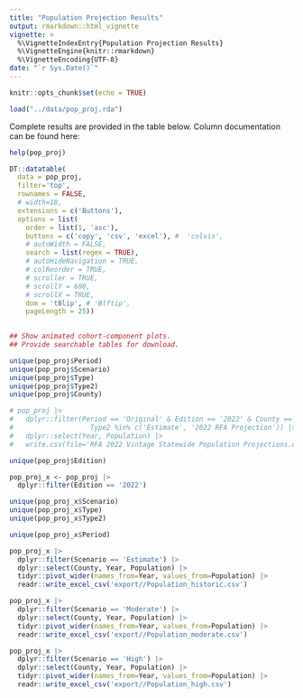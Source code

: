 ```yaml
---
title: "Population Projection Results"
output: rmarkdown::html_vignette
vignette: >
  %\VignetteIndexEntry{Population Projection Results}
  %\VignetteEngine{knitr::rmarkdown}
  %\VignetteEncoding{UTF-8}
date: "`r Sys.Date()`"
---
```


```r
knitr::opts_chunk$set(echo = TRUE)

load("../data/pop_proj.rda")
```

Complete results are provided in the table below. Column documentation can be found here:

```r
help(pop_proj)
```

```r
DT::datatable(
  data = pop_proj, 
  filter='top', 
  rownames = FALSE,
  # width=18,
  extensions = c('Buttons'),
  options = list(
    order = list(1, 'asc'),
    buttons = c('copy', 'csv', 'excel'), #  'colvis',
    # autoWidth = FALSE,
    search = list(regex = TRUE),
    # autoHideNavigation = TRUE,
    # colReorder = TRUE,
    # scroller = TRUE,
    # scrollY = 600,
    # scrollX = TRUE,
    dom = 'tBlip', # 'Blftip',
    pageLength = 25))
  
```

```r

## Show animated cohort-component plots.
## Provide searchable tables for download.
```

```r

unique(pop_proj$Period)
unique(pop_proj$Scenario)
unique(pop_proj$Type)
unique(pop_proj$Type2)
unique(pop_proj$County)

# pop_proj |>
#   dplyr::filter(Period == 'Original' & Edition == '2022' & County == 'SOUTH CAROLINA' & 
#                   Type2 %in% c('Estimate', '2022 RFA Projection')) |>
#   dplyr::select(Year, Population) |>
#   write.csv(file='RFA 2022 Vintage Statewide Population Projections.csv')

```

```r

unique(pop_proj$Edition)

pop_proj_x <- pop_proj |>
  dplyr::filter(Edition == '2022')

unique(pop_proj_x$Scenario)
unique(pop_proj_x$Type)
unique(pop_proj_x$Type2)

unique(pop_proj_x$Period)

pop_proj_x |>
  dplyr::filter(Scenario == 'Estimate') |>
  dplyr::select(County, Year, Population) |>
  tidyr::pivot_wider(names_from=Year, values_from=Population) |>
  readr::write_excel_csv('export//Population_historic.csv')

pop_proj_x |>
  dplyr::filter(Scenario == 'Moderate') |>
  dplyr::select(County, Year, Population) |>
  tidyr::pivot_wider(names_from=Year, values_from=Population) |>
  readr::write_excel_csv('export//Population_moderate.csv')

pop_proj_x |>
  dplyr::filter(Scenario == 'High') |>
  dplyr::select(County, Year, Population) |>
  tidyr::pivot_wider(names_from=Year, values_from=Population) |>
  readr::write_excel_csv('export//Population_high.csv')

```
